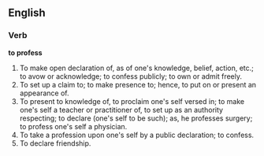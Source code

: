 ==English==

===Verb===

'''to profess'''

#To make open declaration of, as of one's knowledge, belief, action, etc.; to avow or acknowledge; to confess publicly; to own or admit freely.
#To set up a claim to; to make presence to; hence, to put on or present an appearance of.
#To present to knowledge of, to proclaim one's self versed in; to make one's self a teacher or practitioner of, to set up as an authority respecting; to declare (one's self to be such); as, he professes surgery; to profess one's self a physician.
#To take a profession upon one's self by a public declaration; to confess.
#To declare friendship.